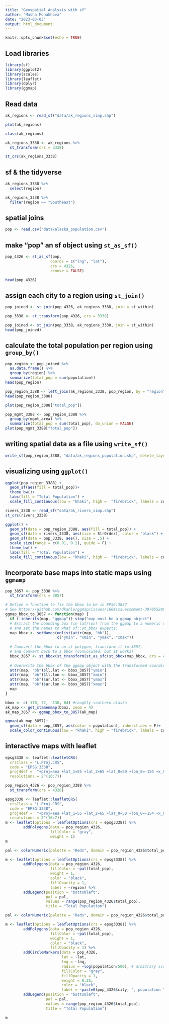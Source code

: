 ```yaml
---
title: "Geospatial Analysis with sf"
author: "Masha Monakhova"
date: "2023-03-03"
output: html_document
---
```


```r
knitr::opts_chunk$set(echo = TRUE)
```

## Load libraries

```r
library(sf)
library(ggplot2)
library(scales)
library(leaflet)
library(dplyr)
library(ggmap)
```

## Read data

```r
ak_regions <- read_sf("data/ak_regions_simp.shp")
```

```r
plot(ak_regions)
```

```r
class(ak_regions)
```

```r
ak_regions_3338 <- ak_regions %>%
  st_transform(crs = 3338)

st_crs(ak_regions_3338)
```

## sf & the tidyverse

```r
ak_regions_3338 %>%
  select(region)
```

```r
ak_regions_3338 %>%
  filter(region == "Southeast")
```

## spatial joins

```r
pop <- read.csv("data/alaska_population.csv")
```

## make "pop" an sf object using `st_as_sf()`

```r
pop_4326 <- st_as_sf(pop,
                    coords = c("lng", "lat"),
                    crs = 4326,
                    remove = FALSE)

head(pop_4326)
```

## assign each city to a region using `st_join()`

```r
pop_joined <- st_join(pop_4326, ak_regions_3338, join = st_within)
```

```r
pop_3338 <- st_transform(pop_4326, crs = 3338)
```

```r
pop_joined <- st_join(pop_3338, ak_regions_3338, join = st_within)
head(pop_joined)
```

## calculate the total population per region using `group_by()`

```r
pop_region <- pop_joined %>%
  as.data.frame() %>%
  group_by(region) %>%
  summarize(total_pop = sum(population))
head(pop_region)
```

```r
pop_region_3388 <- left_join(ak_regions_3338, pop_region, by = "region")
head(pop_region_3388)
```

```r
plot(pop_region_3388["total_pop"])
```

```r
pop_mgmt_3388 <- pop_region_3388 %>%
  group_by(mgmt_area) %>%
  summarize(total_pop = sum(total_pop), do_union = FALSE)
plot(pop_mgmt_3388["total_pop"])
```

## writing spatial data as a file using `write_sf()`

```r
write_sf(pop_region_3388, "data/ak_regions_population.shp", delete_layer = TRUE)
```

## visualizing using `ggplot()`

```r
ggplot(pop_region_3388) +
  geom_sf(aes(fill = total_pop))+
  theme_bw()+
  labs(fill = "Total Population") +
  scale_fill_continuous(low = "khaki", high =  "firebrick", labels = comma)
```

```r
rivers_3338 <- read_sf("data/ak_rivers_simp.shp")
st_crs(rivers_3338)
```

```r
ggplot() +
  geom_sf(data = pop_region_3388, aes(fill = total_pop)) +
  geom_sf(data = rivers_3338, aes(size = StrOrder), color = "black") +
  geom_sf(data = pop_3338, aes(), size = .5) +
  scale_size(range = c(0.01, 0.2), guide = F) +
  theme_bw() +
  labs(fill = "Total Population") +
  scale_fill_continuous(low = "khaki", high =  "firebrick", labels = comma)
```

## Incorporate base maps into static maps using `ggmamp`

```r
pop_3857 <- pop_3338 %>%
  st_transform(crs = 3857)

# Define a function to fix the bbox to be in EPSG:3857
# See https://github.com/dkahle/ggmap/issues/160#issuecomment-397055208
ggmap_bbox_to_3857 <- function(map) {
  if (!inherits(map, "ggmap")) stop("map must be a ggmap object")
  # Extract the bounding box (in lat/lon) from the ggmap to a numeric vector, 
  # and set the names to what sf::st_bbox expects:
  map_bbox <- setNames(unlist(attr(map, "bb")), 
                       c("ymin", "xmin", "ymax", "xmax"))
  
  # Coonvert the bbox to an sf polygon, transform it to 3857, 
  # and convert back to a bbox (convoluted, but it works)
  bbox_3857 <- st_bbox(st_transform(st_as_sfc(st_bbox(map_bbox, crs = 4326)), 3857))
  
  # Overwrite the bbox of the ggmap object with the transformed coordinates 
  attr(map, "bb")$ll.lat <- bbox_3857["ymin"]
  attr(map, "bb")$ll.lon <- bbox_3857["xmin"]
  attr(map, "bb")$ur.lat <- bbox_3857["ymax"]
  attr(map, "bb")$ur.lon <- bbox_3857["xmax"]
  map
}
```

```r
bbox <- c(-170, 52, -130, 64) #roughly southern alaska
ak_map <- get_stamenmap(bbox, zoom = 4)
ak_map_3857 <- ggmap_bbox_to_3857(ak_map)
```

```r
ggmap(ak_map_3857)+
  geom_sf(data = pop_3857, aes(color = population), inherit.aes = F)+
  scale_color_continuous(low = "khaki", high = "firebrick", labels = comma)
```

## interactive maps with leaflet

```r
epsg3338 <- leaflet::leafletCRS(
  crsClass = "L.Proj.CRS",
  code = "EPSG:3338",
  proj4def =  "+proj=aea +lat_1=55 +lat_2=65 +lat_0=50 +lon_0=-154 +x_0=0 +y_0=0 +ellps=GRS80 +towgs84=0,0,0,0,0,0,0 +units=m +no_defs",
  resolutions = 2^(16:7))
```

```r
pop_region_4326 <- pop_region_3388 %>%
  st_transform(crs = 4326)
```

```r
epsg3338 <- leaflet::leafletCRS(
  crsClass = "L.Proj.CRS",
  code = "EPSG:3338",
  proj4def =  "+proj=aea +lat_1=55 +lat_2=65 +lat_0=50 +lon_0=-154 +x_0=0 +y_0=0 +ellps=GRS80 +towgs84=0,0,0,0,0,0,0 +units=m +no_defs",
  resolutions = 2^(16:7))
m <- leaflet(options = leafletOptions(crs = epsg3338)) %>%
        addPolygons(data = pop_region_4326, 
                    fillColor = "gray",
                    weight = 1)
m
```
```r
pal <- colorNumeric(palette = "Reds", domain = pop_region_4326$total_pop)

m <- leaflet(options = leafletOptions(crs = epsg3338)) %>%
        addPolygons(data = pop_region_4326, 
                    fillColor = ~pal(total_pop),
                    weight = 1,
                    color = "black",
                    fillOpacity = 1,
                    label = ~region) %>% 
        addLegend(position = "bottomleft",
                  pal = pal,
                  values = range(pop_region_4326$total_pop),
                  title = "Total Population")
```

```r
pal <- colorNumeric(palette = "Reds", domain = pop_region_4326$total_pop)

m <- leaflet(options = leafletOptions(crs = epsg3338)) %>%
        addPolygons(data = pop_region_4326, 
                    fillColor = ~pal(total_pop),
                    weight = 1,
                    color = "black",
                    fillOpacity = 1) %>% 
        addCircleMarkers(data = pop_4326,
                         lat = ~lat,
                         lng = ~lng,
                         radius = ~log(population/500), # arbitrary scaling
                         fillColor = "gray",
                         fillOpacity = 1,
                         weight = 0.25,
                         color = "black",
                         label = ~paste0(pop_4326$city, ", population ", comma(pop_4326$population))) %>%
        addLegend(position = "bottomleft",
                  pal = pal,
                  values = range(pop_region_4326$total_pop),
                  title = "Total Population")

m
```

